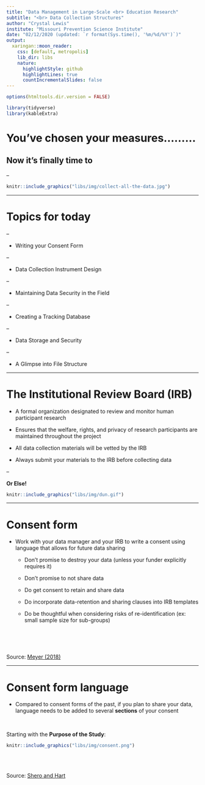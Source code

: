 ```yaml
---
title: "Data Management in Large-Scale <br> Education Research"
subtitle: "<br> Data Collection Structures"
author: "Crystal Lewis"
institute: "Missouri Prevention Science Institute"
date: "02/12/2020 (updated: `r format(Sys.time(), '%m/%d/%Y')`)" 
output:
  xaringan::moon_reader:
    css: [default, metropolis]
    lib_dir: libs
    nature:
      highlightStyle: github
      highlightLines: true
      countIncrementalSlides: false
---
```


```r
options(htmltools.dir.version = FALSE)

library(tidyverse)
library(kableExtra)
```

# You've chosen your measures.........

## Now it's finally time to

--

```r
knitr::include_graphics("libs/img/collect-all-the-data.jpg")
```

---

# Topics for today

--

* Writing your Consent Form

--

* Data Collection Instrument Design

--

* Maintaining Data Security in the Field

--

* Creating a Tracking Database

--

* Data Storage and Security

--

* A Glimpse into File Structure

---

# The Institutional Review Board (IRB)

* A formal organization designated to review and monitor human participant research

* Ensures that the welfare, rights, and privacy of research participants are maintained throughout the project

* All data collection materials will be vetted by the IRB

* Always submit your materials to the IRB before collecting data

--

**Or Else!**

```r
knitr::include_graphics("libs/img/dun.gif")
```

---

# Consent form

* Work with your data manager and your IRB to write a consent using language that allows for future data sharing

  + Don't promise to destroy your data (unless your funder explicitly requires it)  
  
  + Don't promise to not share data  
  
  + Do get consent to retain and share data  
  
  + Do incorporate data-retention and sharing clauses into IRB templates  
  
  + Do be thoughtful when considering risks of re-identification (ex: small sample size for sub-groups)

<br>
<br>
<br>

Source: [Meyer (2018)](https://journals.sagepub.com/doi/10.1177/2515245917747656)

---

# Consent form language

* Compared to consent forms of the past, if you plan to share your data, language needs to be added to several **sections** of your consent

<br>

Starting with the **Purpose of the Study**:

```r
knitr::include_graphics("libs/img/consent.png")
```

<br>
<br>

Source: [Shero and Hart](https://figshare.com/articles/preprint/Informed_Consent_Template/13218773/1)
